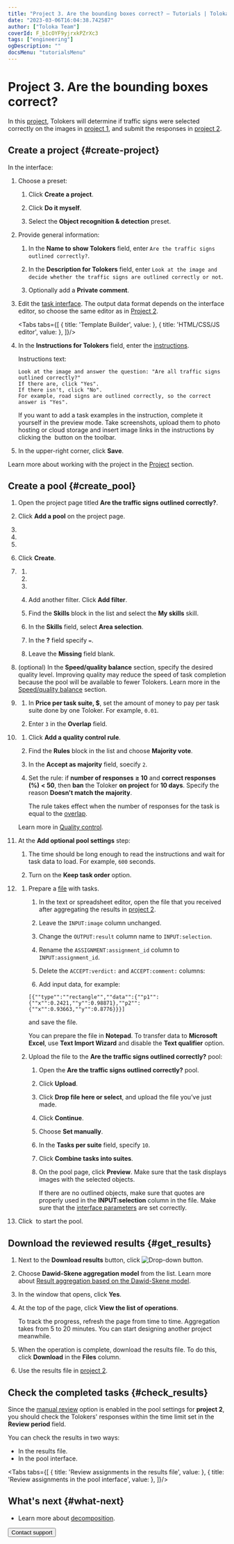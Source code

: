 ```yaml
---
title: "Project 3. Are the bounding boxes correct? — Tutorials | Toloka documentation"
date: "2023-03-06T16:04:38.742587"
author: ["Toloka Team"]
coverId: F_bIcOYF9yjrxkPZrXc3
tags: ["engineering"]
ogDescription: ""
docsMenu: "tutorialsMenu"
---
```



# Project 3. Are the bounding boxes correct?

In this [project](/docs/glossary#project), Tolokers will determine if traffic signs were selected correctly on the images in [project 1](/docs/tutorials/image-segmentation-project1), and submit the responses in [project 2](/docs/tutorials/image-segmentation-project2).

## Create a project {#create-project}

In the interface:

1. Choose a preset:

    1. Click **Create a project**.

    1. Click **Do it myself**.

    1. Select the **Object recognition & detection** preset.

1. Provide general information:

    1. In the **Name to show Tolokers** field, enter `Are the traffic signs outlined correctly?`.

    1. In the **Description for Tolokers** field, enter `Look at the image and decide whether the traffic signs are outlined correctly or not`.

    1. Optionally add a **Private comment**.

1. Edit the [task interface](/docs/glossary#task-interface). The output data format depends on the interface editor, so choose the same editor as in [Project 2](/docs/tutorials/image-segmentation-project2).

   <Tabs tabs={[
      { title: 'Template Builder', value: <ImageSegmentationProject3List1/> },
      { title: 'HTML/CSS/JS editor', value: <ImageSegmentationProject3List4/> },
    ]}/>

1. In the **Instructions for Tolokers** field, enter the [instructions](/docs/glossary#instructions).

    Instructions text:

    ```plaintext
    Look at the image and answer the question: "Are all traffic signs outlined correctly?"
    If there are, click "Yes".
    If there isn't, click "No".
    For example, road signs are outlined correctly, so the correct answer is "Yes".
    ```

    <Note mode="tip" title="Tip">

    If you want to add a task examples in the instruction, complete it yourself in the preview mode. Take screenshots, upload them to photo hosting or cloud storage and insert image links in the instructions by clicking the <img src="https://tlk-infra-front.azureedge.net/portal-static/uploaded/images/1675425175297/1675425175297_original_svg.svg" alt="" /> button on the toolbar.

    </Note>

1. In the upper-right corner, click **Save**.

Learn more about working with the project in the [Project](/docs/guide/project) section.

## Create a pool {#create_pool}

1. Open the project page titled **Are the traffic signs outlined correctly?**.

1. Click **Add a pool** on the project page.

1. <TolokaRequesterPoolType/>

1. <TolokaRequesterPoolName/>

1. <TolokaRequesterPoolDescription/>

1. Click **Create**.

1. <TolokaRequesterSourceAudienceSettings/>

    1. <TutorialsLanguageFilter/>

    1. <TutorialsShockingContent/>

    1. <TutorialsPlatformFilter/>

    1. Add another filter. Click **Add filter**.

    1. Find the **Skills** block in the list and select the **My skills** skill.

    1. In the **Skills** field, select **Area selection**.

    1. In the **?** field specify `=`.

    1. Leave the **Missing** field blank.

1. (optional) In the **Speed/quality balance** section, specify the desired quality level. Improving quality may reduce the speed of task completion because the pool will be available to fewer Tolokers. Learn more in the [Speed/quality balance](/docs/guide/adjust) section.

1. <TolokaRequesterSourcePriceSettings/>

    1. In **Price per task suite, $**, set the amount of money to pay per task suite done by one Toloker. For example, `0.01`.

    1. Enter `3` in the **Overlap** field.

1. <TutorialsQualityControl/>

    1. Click **Add a quality control rule**.

    1. Find the **Rules** block in the list and choose **Majority vote**.

    1. In the **Accept as majority** field, soecify `2`.

    1. Set the rule: if **number of responses** **≥ 10** and **correct responses (%)** **< 50**, then **ban** the Toloker **on project** for **10 days**. Specify the reason **Doesn't match the majority**.

        <Note mode="note" title="Note">

        The rule takes effect when the number of responses for the task is equal to the [overlap](/docs/glossary#overlap).

        </Note>

    Learn more in [Quality control](/docs/guide/control).

1. At the **Add optional pool settings** step:

    1. <TutorialsTimePerTaskSuite/>

        The time should be long enough to read the instructions and wait for task data to load. For example, `600` seconds.

    1. Turn on the **Keep task order** option.

1. <TutorialsUploadTasks/>

    1. Prepare a [file](/docs/glossary#tsv) with tasks.

        1. In the text or spreadsheet editor, open the file that you received after aggregating the results in [project 2](/docs/tutorials/image-segmentation-project2).

        1. Leave the `INPUT:image` column unchanged.

        1. Change the `OUTPUT:result` column name to `INPUT:selection`.

        1. Rename the `ASSIGNMENT:assignment_id` column to `INPUT:assignment_id`.

        1. Delete the `ACCEPT:verdict:` and `ACCEPT:comment:` columns:

        1. Add input data, for example:
        ```
        [{""type"":""rectangle"",""data"":{""p1"":{""x"":0.2421,""y"":0.98871},""p2"":{""x"":0.93663,""y"":0.8776}}}]
        ```
        and save the file.

        <Note mode="tip" title="Tip">

        You can prepare the file in **Notepad**. To transfer data to **Microsoft Excel**, use **Text Import Wizard** and disable the **Text qualifier** option.

        </Note>

    1. Upload the file to the **Are the traffic signs outlined correctly?** pool:

        1. Open the **Are the traffic signs outlined correctly?** pool.

        1. Click **Upload**.

        1. Click **Drop file here or select**, and upload the file you’ve just made.

        1. Click **Continue**.

        1. Choose **Set manually**.

        1. In the **Tasks per suite** field, specify `10`.

        1. Click **Combine tasks into suites**.

        1. On the pool page, click **Preview**. Make sure that the task displays images with the selected objects.

            <Note mode="tip" title="Tip">

            If there are no outlined objects, make sure that quotes are properly used in the **INPUT:selection** column in the file. Make sure that the [interface parameters](#task-interface) are set correctly.

            </Note>

1. Click <img src="https://tlk-infra-front.azureedge.net/portal-static/uploaded/images/1675425184616/1675425184616_original_svg.svg" alt="" /> to start the pool.

## Download the reviewed results {#get_results}

1. Next to the **Download results** button, click <img src="https://tlk-infra-front.azureedge.net/portal-static/uploaded/images/1675425179291/1675425179291_original_svg.svg" alt="Drop-down button" />.

1. Choose **Dawid-Skene aggregation model** from the list. Learn more about [Result aggregation based on the Dawid-Skene model](/docs/guide/result-aggregation#dawid-skene).

1. In the window that opens, click **Yes**.

1. At the top of the page, click **View the list of operations**.

    <Note mode="note" title="Note">

    To track the progress, refresh the page from time to time. Aggregation takes from 5 to 20 minutes. You can start designing another project meanwhile.

    </Note>

1. When the operation is complete, download the results file. To do this, click **Download** in the **Files** column.

1. Use the results file in [project 2](/docs/tutorials/image-segmentation-project2).

## Check the completed tasks {#check_results}

Since the [manual review](/docs/tutorials/image-segmentation-project2) option is enabled in the pool settings for **project 2**, you should check the Tolokers' responses within the time limit set in the **Review period** field.

You can check the results in two ways:

- In the results file.
- In the pool interface.

<Tabs tabs={[
  { title: 'Review assignments in the results file', value: <ImageSegmentationProject3List2/> },
  { title: 'Review assignments in the pool interface', value: <ImageSegmentationProject3List3/> },
]}/>

## What's next {#what-next}

- Learn more about [decomposition](/docs/guide/solution-architecture).

<Button themeColor="light" view="default" size="l" type="link" url="/docs/guide/troubleshooting/support?form-source=tutorials-image-segmentation-project3">Contact support</Button>
